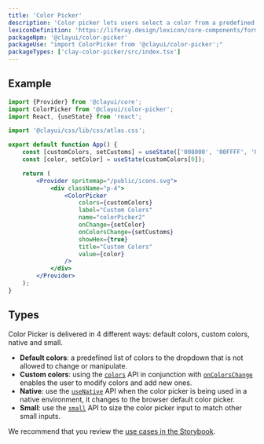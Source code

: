 ```yaml
---
title: 'Color Picker'
description: 'Color picker lets users select a color from a predefined palette, specify a color via its hexadecimal value, sample a color, and explore color values to create a custom color variation.'
lexiconDefinition: 'https://liferay.design/lexicon/core-components/forms/picker-color/'
packageNpm: '@clayui/color-picker'
packageUse: "import ColorPicker from '@clayui/color-picker';"
packageTypes: ['clay-color-picker/src/index.tsx']
---
```


## Example

```jsx preview
import {Provider} from '@clayui/core';
import ColorPicker from '@clayui/color-picker';
import React, {useState} from 'react';

import '@clayui/css/lib/css/atlas.css';

export default function App() {
	const [customColors, setCustoms] = useState(['008000', '00FFFF', '0000FF']);
	const [color, setColor] = useState(customColors[0]);

	return (
		<Provider spritemap="/public/icons.svg">
			<div className="p-4">
				<ColorPicker
					colors={customColors}
					label="Custom Colors"
					name="colorPicker2"
					onChange={setColor}
					onColorsChange={setCustoms}
					showHex={true}
					title="Custom Colors"
					value={color}
				/>
			</div>
		</Provider>
	);
}
```

## Types

Color Picker is delivered in 4 different ways: default colors, custom colors, native and small.

-   **Default colors**: a predefined list of colors to the dropdown that is not allowed to change or manipulate.
-   **Custom colors**: using the [`colors`](#api-colors) API in conjunction with [`onColorsChange`](#api-onColorsChange) enables the user to modify colors and add new ones.
-   **Native**: use the [`useNative`](#api-useNative) API when the color picker is being used in a native environment, it changes to the browser default color picker.
-   **Small**: use the [`small`](#api-small) API to size the color picker input to match other small inputs.

We recommend that you review the [use cases in the Storybook](https://storybook.clayui.com/?path=/story/design-system-components-colorpicker--default).
